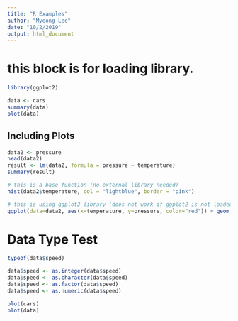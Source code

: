 ```yaml
---
title: "R Examples"
author: "Myeong Lee"
date: "10/2/2019"
output: html_document
---
```

# this block is for loading library.
```r
library(ggplot2)
```

```r
data <- cars
summary(data)
plot(data)
```

## Including Plots
```r
data2 <- pressure
head(data2)
result <- lm(data2, formula = pressure ~ temperature)
summary(result)

# this is a base function (no external library needed)
hist(data2$temperature, col = "lightblue", border = "pink")

# this is using ggplot2 library (does not work if ggplot2 is not loaded)
ggplot(data=data2, aes(x=temperature, y=pressure, color="red")) + geom_point() + geom_line() + theme_bw()

```


# Data Type Test
```r
typeof(data$speed)

data$speed <- as.integer(data$speed)
data$speed <- as.character(data$speed)
data$speed <- as.factor(data$speed)
data$speed <- as.numeric(data$speed)

plot(cars)
plot(data)

```

